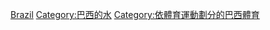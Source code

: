 [[Category:各國水上運動|Brazil]]
[[Category:巴西的水|Category:巴西的水]]
[[Category:依體育運動劃分的巴西體育|Category:依體育運動劃分的巴西體育]]